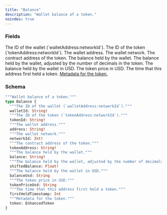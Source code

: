 ```yaml
---
title: "Balance"
description: "Wallet balance of a token."
noindex: true
---
```


### Fields

<ResponseField name="walletId" type="String!" required>
  The ID of the wallet (`walletAddress:networkId`).
</ResponseField>

<ResponseField name="tokenId" type="String!" required>
  The ID of the token (`tokenAddress:networkId`).
</ResponseField>

<ResponseField name="address" type="String!" required>
  The wallet address.
</ResponseField>

<ResponseField name="networkId" type="Int!" required>
  The wallet network.
</ResponseField>

<ResponseField name="tokenAddress" type="String!" required>
  The contract address of the token.
</ResponseField>

<ResponseField name="balance" type="String!" required>
  The balance held by the wallet.
</ResponseField>

<ResponseField name="shiftedBalance" type="Float!" required>
  The balance held by the wallet, adjusted by the number of decimals in the token.
</ResponseField>

<ResponseField name="balanceUsd" type="String">
  The balance held by the wallet in USD.
</ResponseField>

<ResponseField name="tokenPriceUsd" type="String">
  The token price in USD.
</ResponseField>

<ResponseField name="firstHeldTimestamp" type="Int">
  The time that this address first held a token.
</ResponseField>

<a href="/api-reference/types/enhancedtoken">
  <ResponseField name="token" type="EnhancedToken">
    Metadata for the token.
  </ResponseField>
</a>

### Schema


```graphql 
"""Wallet balance of a token."""
type Balance {
  """The ID of the wallet (`walletAddress:networkId`)."""
  walletId: String!
  """The ID of the token (`tokenAddress:networkId`)."""
  tokenId: String!
  """The wallet address."""
  address: String!
  """The wallet network."""
  networkId: Int!
  """The contract address of the token."""
  tokenAddress: String!
  """The balance held by the wallet."""
  balance: String!
  """The balance held by the wallet, adjusted by the number of decimals in the token."""
  shiftedBalance: Float!
  """The balance held by the wallet in USD."""
  balanceUsd: String
  """The token price in USD."""
  tokenPriceUsd: String
  """The time that this address first held a token."""
  firstHeldTimestamp: Int
  """Metadata for the token."""
  token: EnhancedToken
}
```
